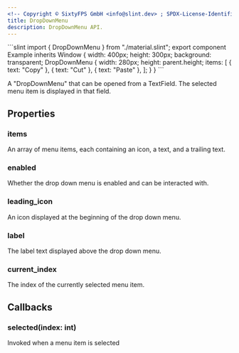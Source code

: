 ```yaml
---
<!-- Copyright © SixtyFPS GmbH <info@slint.dev> ; SPDX-License-Identifier: MIT -->
title: DropDownMenu
description: DropDownMenu API.
---
```



<CodeSnippetMD imagePath="/src/assets/generated/menu1.png" scale="3" imageWidth="300" imageHeight="200" imageAlt="">
```slint
import { DropDownMenu } from "./material.slint";
export component Example inherits Window {
    width: 400px;
    height: 300px;
    background: transparent;
    DropDownMenu {
        width: 280px;
        height: parent.height;
        items: [
          { text: "Copy" },
          { text: "Cut" },
          { text: "Paste" },
        ];
    }
}
```
</CodeSnippetMD>

A "DropDownMenu" that can be opened from a TextField. The selected menu item is displayed in that field.

## Properties

### items
<SlintProperty propName="items" typeName="[struct]" structName="MenuItem">
An array of menu items, each containing an icon, a text, and a trailing text.
</SlintProperty>

### enabled
<SlintProperty propName="enabled" typeName="bool" defaultValue="true">
Whether the drop down menu is enabled and can be interacted with.
</SlintProperty>

### leading_icon
<SlintProperty propName="leading-icon" typeName="image">
An icon displayed at the beginning of the drop down menu.
</SlintProperty>

### label
<SlintProperty propName="label" typeName="string">
The label text displayed above the drop down menu.
</SlintProperty>

### current_index
<SlintProperty propName="current-item" typeName="int" propertyVisibility="in-out">
The index of the currently selected menu item.
</SlintProperty>

## Callbacks

### selected(index: int)
Invoked when a menu item is selected
